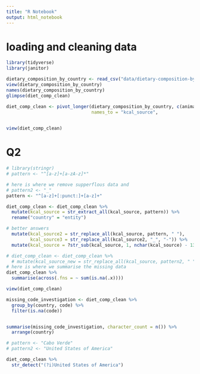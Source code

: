 ```yaml
---
title: "R Notebook"
output: html_notebook
---
```


# loading and cleaning data
```r

library(tidyverse)
library(janitor)

dietary_composition_by_country <- read_csv("data/dietary-composition-by-country.csv") %>% clean_names()
view(dietary_composition_by_country)
names(dietary_composition_by_country)
glimpse(diet_comp_clean)

diet_comp_clean <- pivot_longer(dietary_composition_by_country, c(animal_fats_fao_2017:wheat_fao_2017), 
                                names_to = "kcal_source",
                                                                           values_to = "avg_daily_kcals")

view(diet_comp_clean)
```

# Q2
```r
# library(stringr)
# pattern <- "^[a-z]+[a-zA-z]*"

# here is where we remove supperflous data and 
# pattern2 <- "_"
pattern <- "^[a-z]+[:punct:]+[a-z]+"

diet_comp_clean <- diet_comp_clean %>% 
  mutate(kcal_source = str_extract_all(kcal_source, pattern)) %>% 
  rename("country" = "entity")

# better answers
  mutate(kcal_source2 = str_replace_all(kcal_source, pattern, " "),
         kcal_source3 = str_replace_all(kcal_source2, "_", "-")) %>%
  mutate(kcal_source = ?str_sub(kcal_source, 1, nchar(kcal_source) - 13)) # extract and replace  

# diet_comp_clean <- diet_comp_clean %>%
  # mutate(kcal_source_new = str_replace_all(kcal_source, pattern2, " "))
# here is where we summarise the missing data
diet_comp_clean %>% 
  summarise(across(.fns = ~ sum(is.na(.x))))

view(diet_comp_clean) 

missing_code_investigation <- diet_comp_clean %>% 
  group_by(country, code) %>% 
  filter(is.na(code))


summarise(missing_code_investigation, character_count = n()) %>% 
  arrange(country)

# pattern <- "Cabo Verde"
# pattern2 <- "United States of America"

diet_comp_clean %>% 
  str_detect("(?i)United States of America")

```

